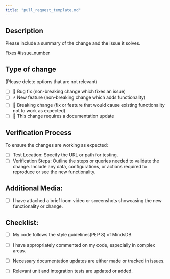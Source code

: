 ```yaml
---
title: "pull_request_template.md"
---
```


## Description

Please include a summary of the change and the issue it solves. 

Fixes #issue_number

## Type of change

(Please delete options that are not relevant)

- [ ] 🐛 Bug fix (non-breaking change which fixes an issue)
- [ ] ⚡ New feature (non-breaking change which adds functionality)
- [ ] 📢 Breaking change (fix or feature that would cause existing functionality not to work as expected)
- [ ] 📄 This change requires a documentation update

## Verification Process

To ensure the changes are working as expected:

 - [ ]   Test Location: Specify the URL or path for testing.
 - [ ]   Verification Steps: Outline the steps or queries needed to validate the change. Include any data, configurations, or actions required to reproduce or see the new functionality.

## Additional Media:

- [ ] I have attached a brief loom video or screenshots showcasing the new functionality or change.

## Checklist:

- [ ] My code follows the style guidelines(PEP 8) of MindsDB.
- [ ] I have appropriately commented on my code, especially in complex areas.
- [ ] Necessary documentation updates are either made or tracked in issues.
- [ ] Relevant unit and integration tests are updated or added.



